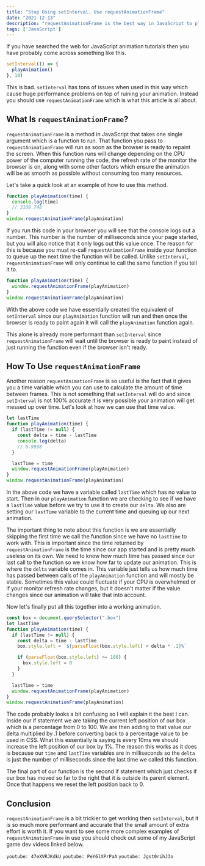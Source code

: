 ```yaml
---
title: "Stop Using setInterval. Use requestAnimationFrame"
date: "2021-12-13"
description: "requestAnimationFrame is the best way in JavaScript to play smooth and efficient animations and in this article I will show you exactly how to use requestAnimationFrame."
tags: ['JavaScript']
---
```




If you have searched the web for JavaScript animation tutorials then you have probably come across something like this.
```js
setInterval(() => {
  playAnimation()
}, 10)
```
This is bad. `setInterval` has tons of issues when used in this way which cause huge performance problems on top of ruining your animation. Instead you should use `requestAnimationFrame` which is what this article is all about.

## What Is `requestAnimationFrame`?

`requestAnimationFrame` is a method in JavaScript that takes one single argument which is a function to run. That function you pass to `requestAnimationFrame` will run as soon as the browser is ready to repaint the screen. When this function runs will change depending on the CPU power of the computer running the code, the refresh rate of the monitor the browser is on, along with some other factors which ensure the animation will be as smooth as possible without consuming too many resources.

Let's take a quick look at an example of how to use this method.
```js
function playAnimation(time) {
  console.log(time)
  // 3108.748
}
window.requestAnimationFrame(playAnimation)
```
If you run this code in your browser you will see that the console logs out a number. This number is the number of milliseconds since your page started, but you will also notice that it only logs out this value once. The reason for this is because you must re-call `requestAnimationFrame` inside your function to queue up the next time the function will be called. Unlike `setInterval`, `requestAnimationFrame` will only continue to call the same function if you tell it to.
```js
function playAnimation(time) {
  window.requestAnimationFrame(playAnimation)
}
window.requestAnimationFrame(playAnimation)
```
With the above code we have essentially created the equivalent of `setInterval` since our `playAnimation` function will run and then once the browser is ready to paint again it will call the `playAnimation` function again.

This alone is already more performant than `setInterval` since `requestAnimationFrame` will wait until the browser is ready to paint instead of just running the function even if the browser isn't ready.

## How To Use `requestAnimationFrame`

Another reason `requestAnimationFrame` is so useful is the fact that it gives you a time variable which you can use to calculate the amount of time between frames. This is not something that `setInterval` will do and since `setInterval` is not 100% accurate it is very possible your animation will get messed up over time. Let's look at how we can use that time value.
```js
let lastTime
function playAnimation(time) {
  if (lastTime != null) {
    const delta = time - lastTime
    console.log(delta)
    // 6.9998
  }

  lastTime = time
  window.requestAnimationFrame(playAnimation)
}
window.requestAnimationFrame(playAnimation)
```
In the above code we have a variable called `lastTime` which has no value to start. Then in our `playAnimation` function we are checking to see if we have a `lastTime` value before we try to use it to create our `delta`. We also are setting our `lastTime` variable to the current time and queuing up our next animation.

The important thing to note about this function is we are essentially skipping the first time we call the function since we have no `lastTime` to work with. This is important since the time returned by `requestAnimationFrame` is the time since our app started and is pretty much useless on its own. We need to know how much time has passed since our last call to the function so we know how far to update our animation. This is where the `delta` variable comes in. This variable just tells us how much time has passed between calls of the `playAnimation` function and will mostly be stable. Sometimes this value could fluctuate if your CPU is overwhelmed or if your monitor refresh rate changes, but it doesn't matter if the value changes since our animation will take that into account.

Now let's finally put all this together into a working animation.
```js
const box = document.querySelector(".box")
let lastTime
function playAnimation(time) {
  if (lastTime != null) {
    const delta = time - lastTime
    box.style.left = `${parseFloat(box.style.left) + delta * .1}%`

    if (parseFloat(box.style.left) >= 100) {
      box.style.left = 0
    }
  }

  lastTime = time
  window.requestAnimationFrame(playAnimation)
}
window.requestAnimationFrame(playAnimation)
```
<LeftBox />

The code probably looks a bit confusing so I will explain it the best I can. Inside our if statement we are taking the current left position of our box which is a percentage from 0 to 100. We are then adding to that value our delta multiplied by .1 before converting back to a percentage value to be used in CSS. What this essentially is saying is every 10ms we should increase the left position of our box by 1%. The reason this works as it does is because our `time` and `lastTime` variables are in milliseconds so the `delta` is just the number of milliseconds since the last time we called this function.

The final part of our function is the second if statement which just checks if our box has moved so far to the right that it is outside its parent element. Once that happens we reset the left position back to 0.

## Conclusion

`requestAnimationFrame` is a bit trickier to get working then `setInterval`, but it is so much more performant and accurate that the small amount of extra effort is worth it. If you want to see some more complex examples of `requestAnimationFrame` in use you should check out some of my JavaScript game dev videos linked below.

`youtube: 47eXVRJKdkU`
`youtube: PeY6lXPrPaA`
`youtube: Jgst0rihJ3o`